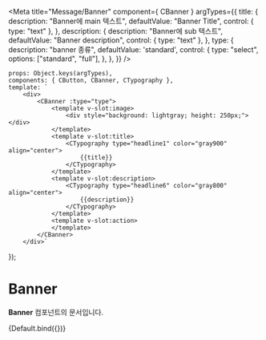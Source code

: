 
<Meta
    title="Message/Banner"
    component={ CBanner }
    argTypes={{
        title: {
            description: "Banner에 main 텍스트",
            defaultValue: "Banner Title",
            control: { type: "text" },
        },
        description: {
            description: "Banner에 sub 텍스트",
            defaultValue: "Banner description",
            control: { type: "text" },
        },
        type: {
            description: "banner 종류",
            defaultValue: 'standard',
            control: {
                type: "select",
                options: ["standard", "full"],
            },
        },
    }}
/>

    props: Object.keys(argTypes),
    components: { CButton, CBanner, CTypography },
    template: `
        <div>
            <CBanner :type="type">
                <template v-slot:image>
                    <div style="background: lightgray; height: 250px;"></div>
                </template>
                <template v-slot:title>
                    <CTypography type="headline1" color="gray900" align="center">
                        {{title}}
                    </CTypography>
                </template>
                <template v-slot:description>
                    <CTypography type="headline6" color="gray800" align="center">
                        {{description}}
                    </CTypography>
                </template>
                <template v-slot:action>
                </template>
            </CBanner>
        </div>`
});

# Banner

**Banner** 컴포넌트의 문서입니다.

<Story name="Default" height="100px">
    {Default.bind({})}
</Story>

<ArgsTable story="Default" />

